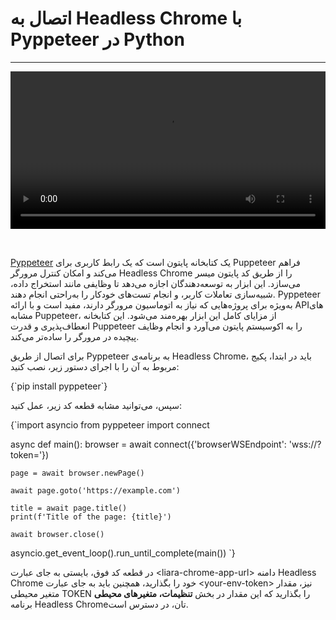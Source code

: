 

<Layout>
<Head>
<title>مستندات اتصال به Headless Chrome با Pyppeteer در Python - لیارا</title>
</Head>

# اتصال به Headless Chrome با Pyppeteer در Python
<hr className="mb-2" />

<video
  src="https://files.liara.ir/liara/headlesschrome/python-pyppeteer.mp4"
  controls="controls"
  className="block w-full"
  width="100%"
/>

<br />

<a href="https://github.com/pyppeteer/pyppeteer" className="text-[#2196f3] ">Pyppeteer</a> یک کتابخانه پایتون است که یک رابط کاربری برای Puppeteer فراهم می‌کند و امکان کنترل مرورگر Headless Chrome را از طریق کد پایتون میسر می‌سازد. این ابزار به توسعه‌دهندگان اجازه می‌دهد تا وظایفی مانند استخراج داده، شبیه‌سازی تعاملات کاربر، و انجام تست‌های خودکار را به‌راحتی انجام دهند. Pyppeteer به‌ویژه برای پروژه‌هایی که نیاز به اتوماسیون مرورگر دارند، مفید است و با ارائه API‌های مشابه Puppeteer، از مزایای کامل این ابزار بهره‌مند می‌شود. این کتابخانه انعطاف‌پذیری و قدرت Puppeteer را به اکوسیستم پایتون می‌آورد و انجام وظایف پیچیده در مرورگر را ساده‌تر می‌کند.






برای اتصال از طریق Pyppeteer به برنامه‌ی Headless Chrome، باید در ابتدا، پکیج مربوط به آن را با اجرای دستور زیر، نصب کنید:

<div className="h-4" />
<div dir='ltr'>
    <Highlight className="js">
      {`pip install pyppeteer`}
    </Highlight>
</div>
<div className="h-2" />


سپس، می‌توانید مشابه قطعه کد زیر، عمل کنید:

<div className="h-4" />
<div dir='ltr'>
    <Highlight className="js">
      {`import asyncio
from pyppeteer import connect

async def main():
    browser = await connect({'browserWSEndpoint': 'wss://<liara-chrome-app-url>?token=<your-env-token>'})
    
    page = await browser.newPage()
    
    await page.goto('https://example.com')
    
    title = await page.title()
    print(f'Title of the page: {title}')
    
    await browser.close()

asyncio.get_event_loop().run_until_complete(main())
`}
    </Highlight>
</div>
<div className="h-2" />

در قطعه کد فوق، بایستی به جای عبارت <Important>\<liara-chrome-app-url\></Important> دامنه Headless Chrome خود را بگذارید، همچنین باید به جای عبارت <Important>\<your-env-token\></Important> نیز، مقدار متغیر محیطی <Important>TOKEN</Important> را بگذارید که این مقدار در بخش <b>تنظیمات، متغیرهای محیطی</b> برنامه Headless Chromeتان، در دسترس است.
</Layout>